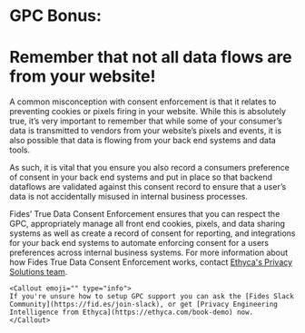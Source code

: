 
# GPC Bonus:
# Remember that not all data flows are from your website!
A common misconception with consent enforcement is that it relates to preventing cookies or pixels firing in your website. While this is absolutely true, it’s very important to remember that while some of your consumer’s data is transmitted to vendors from your website’s pixels and events, it is also possible that data is flowing from your back end systems and data tools. 

As such, it is vital that you ensure you also record a consumers preference of consent in your back end systems and put in place so that backend dataflows are validated against this consent record to ensure that a user’s data is not accidentally misused in internal business processes. 

Fides’ True Data Consent Enforcement ensures that you can respect the GPC, appropriately manage all front end cookies, pixels, and data sharing systems as well as create a record of consent for reporting, and integrations for your back end systems to automate enforcing consent for a users preferences across internal business systems. For more information about how Fides True Data Consent Enforcement works, contact [Ethyca's Privacy Solutions team](https://ethyca.com/book-demo).



    <Callout emoji="" type="info">
    If you're unsure how to setup GPC support you can ask the [Fides Slack Community](https://fid.es/join-slack), or get [Privacy Engineering Intelligence from Ethyca](https://ethyca.com/book-demo) now.
    </Callout>
